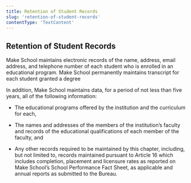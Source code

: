 ```yaml
---
title: Retention of Student Records
slug: 'retention-of-student-records'
contentType: 'TextContent'
---
```


## Retention of Student Records

Make School maintains electronic records of the name, address, email address, and telephone number
of each student who is enrolled in an educational program. Make School permanently maintains
transcript for each student granted a degree

In addition, Make School maintains data, for a period of not less than five years, all of the
following information:

- The educational programs offered by the institution and the curriculum for each,

- The names and addresses of the members of the institution’s faculty and records of the educational
  qualifications of each member of the faculty, and

- Any other records required to be maintained by this chapter, including, but not limited to,
  records maintained pursuant to Article 16 which includes completion, placement and licensure rates
  as reported on Make School’s School Performance Fact Sheet, as applicable and annual reports as
  submitted to the Bureau.